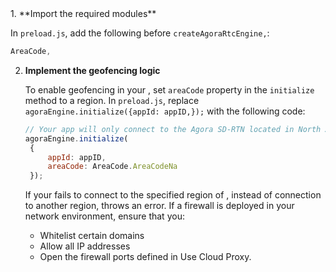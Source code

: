 <PlatformWrapper platform="electron">
1. **Import the required modules**

   In `preload.js`, add the following before `createAgoraRtcEngine,`:

   ``` javascript
   AreaCode,
   ```

2. **Implement the geofencing logic**

   To enable geofencing in your <Vpl k="CLIENT" />, set `areaCode` property in the `initialize` method to a <Vg k="AGORA_BACKEND" /> region. In `preload.js`, replace `agoraEngine.initialize({appId: appID,});` with the following code:
   
   ```javascript
   // Your app will only connect to the Agora SD-RTN located in North America.
   agoraEngine.initialize(
    {
        appId: appID,
        areaCode: AreaCode.AreaCodeNa
    });
    ```
   If your <Vpl k="CLIENT" /> fails to connect to the specified region of <Vg k="AGORA_BACKEND" />, instead of connection to another <Vg k="AGORA_BACKEND" /> region, <Vpd k="SDK" /> throws an error. If a firewall is deployed in your network environment, ensure that you:

    * Whitelist certain domains
    * Allow all IP addresses 
    * Open the firewall ports defined in <Link to="../../{{product.PATH}}/develop/cloud-proxy">Use Cloud Proxy</Link>.

</PlatformWrapper>